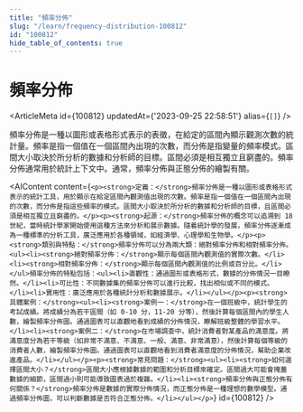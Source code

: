 ```yaml
---
title: "頻率分佈"
slug: "/learn/frequency-distribution-100812"
id: "100812"
hide_table_of_contents: true
---
```



# 頻率分佈

<ArticleMeta id={100812} updatedAt={'2023-09-25 22:58:51'} alias={`[]`} />
<div className='border-solid border-b border-t-0 my-4 border-[var(--ifm-color-gray-300)]' />

頻率分佈是一種以圖形或表格形式表示的表徵，在給定的區間內顯示觀測次數的統計量。頻率是指一個值在一個區間內出現的次數，而分佈是指變量的頻率模式。區間大小取決於所分析的數據和分析師的目標。區間必須是相互獨立且窮盡的。頻率分佈通常用於統計上下文中。通常，頻率分佈與正態分佈的繪製有關。

<AIContent content={`<p><strong>定義：</strong>頻率分佈是一種以圖形或表格形式表示的統計工具，用於顯示在給定區間內觀測值出現的次數。頻率是指一個值在一個區間內出現的次數，而分佈是指這些頻率的模式。區間大小取決於所分析的數據和分析師的目標，且區間必須是相互獨立且窮盡的。</p><p><strong>起源：</strong>頻率分佈的概念可以追溯到 18 世紀，當時統計學家開始使用這種方法來分析和展示數據。隨着統計學的發展，頻率分佈逐漸成為一種標準的分析工具，廣泛應用於各種領域，如經濟學、心理學和生物學。</p><p><strong>類別與特點：</strong>頻率分佈可以分為兩大類：絕對頻率分佈和相對頻率分佈。<ul><li><strong>絕對頻率分佈：</strong>顯示每個區間內觀測值的實際次數。</li><li><strong>相對頻率分佈：</strong>顯示每個區間內觀測值的比例或百分比。</li></ul>頻率分佈的特點包括：<ul><li>直觀性：通過圖形或表格形式，數據的分佈情況一目瞭然。</li><li>可比性：不同數據集的頻率分佈可以進行比較，找出相似或不同的模式。</li><li>實用性：廣泛應用於各種統計分析和數據展示。</li></ul></p><p><strong>具體案例：</strong><ul><li><strong>案例一：</strong>在一個班級中，統計學生的考試成績。將成績分為若干區間（如 0-10 分，11-20 分等），然後計算每個區間內的學生人數，繪製頻率分佈圖。通過圖表可以直觀地看到成績的分佈情況，瞭解班級整體的學習水平。</li><li><strong>案例二：</strong>在市場調查中，統計消費者對某產品的滿意度。將滿意度分為若干等級（如非常不滿意、不滿意、一般、滿意、非常滿意），然後計算每個等級的消費者人數，繪製頻率分佈圖。通過圖表可以直觀地看到消費者滿意度的分佈情況，幫助企業改進產品。</li></ul></p><p><strong>常見問題：</strong><ul><li><strong>如何選擇區間大小？</strong>區間大小應根據數據的範圍和分析目標來確定。區間過大可能會掩蓋數據的細節，區間過小則可能導致圖表過於複雜。</li><li><strong>頻率分佈與正態分佈有何關係？</strong>頻率分佈是數據的實際分佈情況，而正態分佈是一種理想的數學模型。通過頻率分佈圖，可以判斷數據是否符合正態分佈。</li></ul></p>`} id={100812} />
